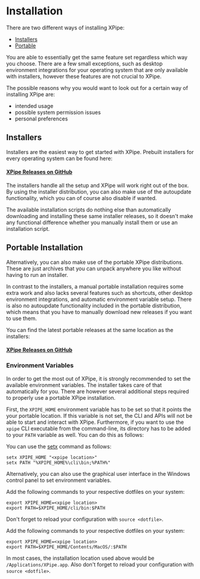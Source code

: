 
# Installation

There are two different ways of installing XPipe:

* [Installers](#installers)
* [Portable](#portable-installation)

You are able to essentially get the same feature set regardless which way you choose.
There are a few small exceptions, such as desktop environment integrations for your
operating system that are only available with installers, however these features are not crucial to XPipe.

The possible reasons why you would want to look out for a certain way of installing XPipe are:

* intended usage
* possible system permission issues
* personal preferences

## Installers

Installers are the easiest way to get started with XPipe.
Prebuilt installers for every operating system can be found here:

#### [XPipe Releases on GitHub](https://github.com/xpipe-io/xpipe/releases/latest)

The installers handle all the setup and XPipe will work right out of the box.
By using the installer distribution, you can also make use of the autoupdate functionality,
which you can of course also disable if wanted.

The available installation scripts do nothing else than automatically downloading and installing these same installer releases,
so it doesn't make any functional difference whether you manually install them or use an installation script.

## Portable Installation

Alternatively, you can also make use of the portable XPipe distributions.
These are just archives that you can unpack anywhere you like without having to run an installer.

In contrast to the installers, a manual portable installation requires some extra work and also lacks several features
such as shortcuts, other desktop environment integrations, and automatic environment variable setup.
There is also no autoupdate functionality included in the portable distribution,
which means that you have to manually download new releases if you want to use them.

You can find the latest portable releases at the same location as the installers:
#### [XPipe Releases on GitHub](https://github.com/xpipe-io/xpipe/releases/latest)

### Environment Variables

In order to get the most out of XPipe, it is strongly recommended to set the available environment variables.
The installer takes care of that automatically for you.
There are however several additional steps required to properly use a portable XPipe installation.

First, the ``XPIPE_HOME`` environment variable has to be set so that it points the your portable location.
If this variable is not set, the CLI and APIs will not be able to start and interact with XPipe.
Furthermore, if you want to use the ``xpipe`` CLI executable from the command-line, its directory
has to be added to your ``PATH`` variable as well.
You can do this as follows:

<Tabs groupId="operating-systems">
<TabItem value="windows" label="Windows" default>

You can use the [setx](https://docs.microsoft.com/en-us/windows-server/administration/windows-commands/setx) command as follows:

```
setx XPIPE_HOME "<xpipe location>"
setx PATH "%XPIPE_HOME%\cli\bin;%PATH%"
```

Alternatively, you can also use the graphical user interface
in the Windows control panel to set environment variables.

</TabItem>
<TabItem value="linux" label="Linux">

Add the following commands to your respective dotfiles on your system:

```
export XPIPE_HOME=<xpipe location>
export PATH=$XPIPE_HOME/cli/bin:$PATH
```

Don't forget to reload your configuration with `source <dotfile>`.

</TabItem>
<TabItem value="macos" label="MacOS">

Add the following commands to your respective dotfiles on your system:

```
export XPIPE_HOME=<xpipe location>
export PATH=$XPIPE_HOME/Contents/MacOS/:$PATH
```

In most cases, the installation location used above would be `/Applications/XPipe.app`.
Also don't forget to reload your configuration with `source <dotfile>`.
</TabItem>
</Tabs>
